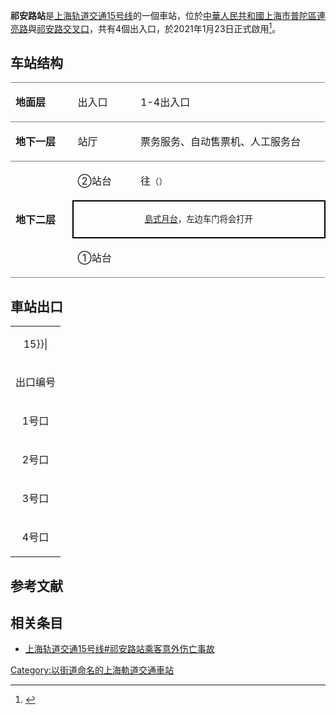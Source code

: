{{noteTA 
|G1 =Railway}}
{{Infobox station
|name = 祁安路
|eng_name = Qi'an Road
|symbol_right =
|linecolour = {{上海地铁颜色|15|yes}}
|image = SM L15 Qi'an Road Station.jpg
|caption = 祁安路站站台
|other_name = 
|country = {{PRC}}
|borough = [[上海市|上海市]][[普陀区|普陀区]][[桃浦镇|桃浦镇]]
|address = [[连亮路|连亮路]]与[[祁安路|祁安路]]交叉口
|coordinates = {{coord|31.29331|N|121.38094|E|type:railwaystation}}
|elevation = 
|owned = [[上海申通地铁集团|上海申通地铁集团]]
|operator = [[上海地铁|上海地铁]]
|lines = {{上海地铁线路名|15|SL}}
|distance = 
|platform = 1個[[島式月台|島式月台]]
|tracks = 2条
|bus_routes = 
|bus_stands = 
|connections = 
|structure = 地下车站
|hall = 地下站厅
|depth = 
|levels = 
|interchange = 
|exits = 4个
|architect = 
|architectural_style = 
|colour = 
|type = 
|status = 运营中
|code = 
|classification = 
|website = 
|built = 
|opened = {{Start date|2021|1|23|df=y}}
|pass_year = 
|passengers = 
|pass_system = 
|pass_rank = 
|mpassengers = 
|trains = 
|station_hours = 
|hours = 
|first = 往{{上海地铁起讫站|15|L}}：6:28<br/>往{{上海地铁起讫站|15|R}}：5:39
|last = 往{{上海地铁起讫站|15|L}}：23:27<br/>往{{上海地铁起讫站|15|R}}：22:39
|adjacent = {{adjacent stations|system=上海地铁|line=15|left=南大路|right=古浪路}}
}}
'''祁安路站'''是[[上海轨道交通15号线|上海轨道交通15号线]]的一個車站，位於[[中華人民共和國|中華人民共和國]][[上海市|上海市]][[普陀區|普陀區]][[連亮路|連亮路]]與[[祁安路|祁安路]][[交叉口|交叉口]]，共有4個出入口，於2021年1月23日正式啟用<ref>{{cite news |title=祁安路 |url=http://service.shmetro.com/czxx/index.htm?id=1546&stationname=%E7%A5%81%E5%AE%89%E8%B7%AF}}</ref>。

==车站结构==
{|cellspacing=0 cellpadding=3
|style="border-top:solid 1px gray;border-bottom:solid 1px gray;" width=100|'''地面层'''
|style="border-top:solid 1px gray;border-bottom:solid 1px gray;" width=100|出入口
|style="border-top:solid 1px gray;border-bottom:solid 1px gray;" width=350|1-4出入口
|-
|style="border-bottom:solid 1px gray;"|'''地下一层'''
|style="border-bottom:solid 1px gray;"|站厅
|style="border-bottom:solid 1px gray;"|票务服务、自动售票机、人工服务台
|-
|style="border-bottom:solid 1px gray;" rowspan=3|'''地下二层'''
|②站台
|{{arrow|L}} {{上海地铁线路名|15}}往{{站|顾村公园}}<small>（{{站|南大路}}）</small>
|-
|style="border-right:solid 2px black;border-left:solid 2px black;border-top:solid 2px black;border-bottom:solid 2px black;" colspan=2|<center><small>[[島式月台|島式月台]]，左边车门将会打开</small></center>
|-
|style="border-bottom:solid 1px gray;"|①站台
|style="border-bottom:solid 1px gray;"|{{split text|{{0|{{arrow|R}}}} {{上海地铁线路名|15}}往{{站|紫竹高新区}}<small>（{{站|古浪路}}）</small>|{{arrow|R}}}}
|}
== 車站出口 ==
{| class="wikitable"
|colspan=4 align="center" bgcolor={{上海地铁颜色|15}}|
|-
! 出口编号 !! 建议前往目的地 !! 照片
|-
| 1号口 || ||
|-
| 2号口 || ||
|-
| 3号口 || ||
|-
| 4号口 || ||
|}

==参考文献==
{{commonscat|Qi'an Road Station}}
{{reflist}}

== 相关条目 ==
* [[上海轨道交通15号线#祁安路站乘客意外伤亡事故|上海轨道交通15号线#祁安路站乘客意外伤亡事故]]

{{上海轨道交通15号线车站}}
[[Category:以街道命名的上海軌道交通車站|Category:以街道命名的上海軌道交通車站]]